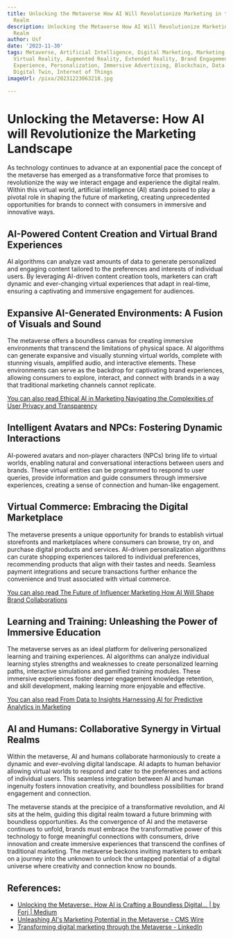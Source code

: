 ```yaml
---
title: Unlocking the Metaverse How AI Will Revolutionize Marketing in the Digital
  Realm
description: Unlocking the Metaverse How AI Will Revolutionize Marketing in the Digital
  Realm
author: Usf
date: '2023-11-30'
tags: Metaverse, Artificial Intelligence, Digital Marketing, Marketing Revolution,
  Virtual Reality, Augmented Reality, Extended Reality, Brand Engagement, Customer
  Experience, Personalization, Immersive Advertising, Blockchain, Data Analytics,
  Digital Twin, Internet of Things
imageUrl: /pixa/20231223063218.jpg

---
```

#  Unlocking the Metaverse: How AI will  Revolutionize the Marketing Landscape

As technology continues to advance at an exponential pace  the concept of the metaverse has emerged as a transformative force that promises to revolutionize the way we interact  engage and experience the digital realm.  Within this virtual  world, artificial intelligence (AI) stands poised to play a pivotal role  in shaping the future  of marketing, creating  unprecedented opportunities for brands to connect with consumers in immersive and innovative ways.

## AI-Powered Content Creation and  Virtual Brand Experiences

AI algorithms can analyze  vast amounts of data to generate personalized and engaging content  tailored to the preferences and interests of  individual users. By leveraging AI-driven  content creation  tools,  marketers can craft dynamic and ever-changing virtual experiences  that adapt in real-time, ensuring a captivating and immersive engagement for audiences.

## Expansive AI-Generated Environments: A Fusion of Visuals and Sound

The metaverse offers a boundless  canvas  for  creating immersive  environments that transcend  the limitations  of physical space. AI algorithms can generate expansive and visually  stunning virtual worlds, complete with stunning visuals, amplified audio, and interactive elements. These environments can serve as the backdrop for captivating brand experiences, allowing consumers to explore, interact, and connect with brands in a way that traditional marketing channels cannot replicate.

[You can also read Ethical AI in Marketing Navigating the Complexities of User Privacy and Transparency](Ethical%20AI%20in%20Marketing%20Navigating%20the%20Complexities%20of%20User%20Privacy%20and%20Transparency)


## Intelligent Avatars and NPCs: Fostering Dynamic Interactions

AI-powered avatars and non-player characters (NPCs) bring life to virtual worlds, enabling natural and conversational interactions between users and  brands. These virtual entities can be programmed to respond to user queries,  provide information and guide consumers through immersive experiences, creating a sense of connection and human-like engagement.

## Virtual Commerce: Embracing the Digital Marketplace

The  metaverse presents a unique  opportunity for brands to establish  virtual storefronts and marketplaces where consumers can  browse, try  on, and purchase digital products and services. AI-driven personalization  algorithms can curate shopping experiences  tailored to individual preferences, recommending products that align with their  tastes and  needs. Seamless payment integrations and secure transactions further enhance the convenience and trust associated with virtual commerce.

[You can  also read The  Future of Influencer Marketing How AI Will Shape  Brand Collaborations](The%20Future%20of%20Influencer%20Marketing%20How%20AI%20Will%20Shape%20Brand%20Collaborations)


## Learning and  Training: Unleashing the Power of Immersive  Education

The metaverse serves as an ideal platform  for delivering personalized learning and training experiences. AI algorithms can analyze individual learning styles strengths and weaknesses to create  personalized learning paths, interactive simulations and gamified training modules.  These immersive experiences foster deeper engagement  knowledge retention, and skill development, making learning more enjoyable  and effective.

[You can also read From Data to Insights Harnessing AI for Predictive Analytics in Marketing](From%20Data%20to%20Insights%20Harnessing%20AI%20for%20Predictive%20Analytics%20in%20Marketing)


## AI  and Humans: Collaborative Synergy in Virtual Realms

Within the metaverse, AI and humans collaborate harmoniously to create  a dynamic and ever-evolving digital landscape. AI adapts to  human behavior allowing virtual worlds to respond and cater to the preferences  and actions  of individual users. This seamless integration between AI and  human ingenuity fosters innovation creativity, and boundless possibilities for  brand engagement  and connection.

The metaverse stands at the precipice of a transformative revolution, and AI sits at the helm, guiding this  digital realm toward a future brimming with boundless opportunities. As the convergence of AI and the metaverse continues to unfold, brands must embrace the transformative power of this technology to forge meaningful connections with consumers, drive  innovation and  create immersive experiences  that transcend the confines of traditional marketing.  The metaverse beckons inviting marketers to embark on a journey into the unknown to unlock the untapped potential of a digital universe where creativity and connection know no bounds.

## References:
- [Unlocking the Metaverse:. How AI is Crafting a Boundless Digital… | by Forj | Medium](https://forj.medium.com/unlocking-the-metaverse-347a9c968e57)
- [Unleashing AI's Marketing Potential in the Metaverse - CMS Wire](https://www.cmswire.com/digital-marketing/unleashing-ais-marketing-potential-in-the-metaverse/)
- [Transforming digital marketing through the Metaverse - LinkedIn](https://www.linkedin.com/pulse/transforming-digital-marketing-through-metaverse-martin-petkov)

